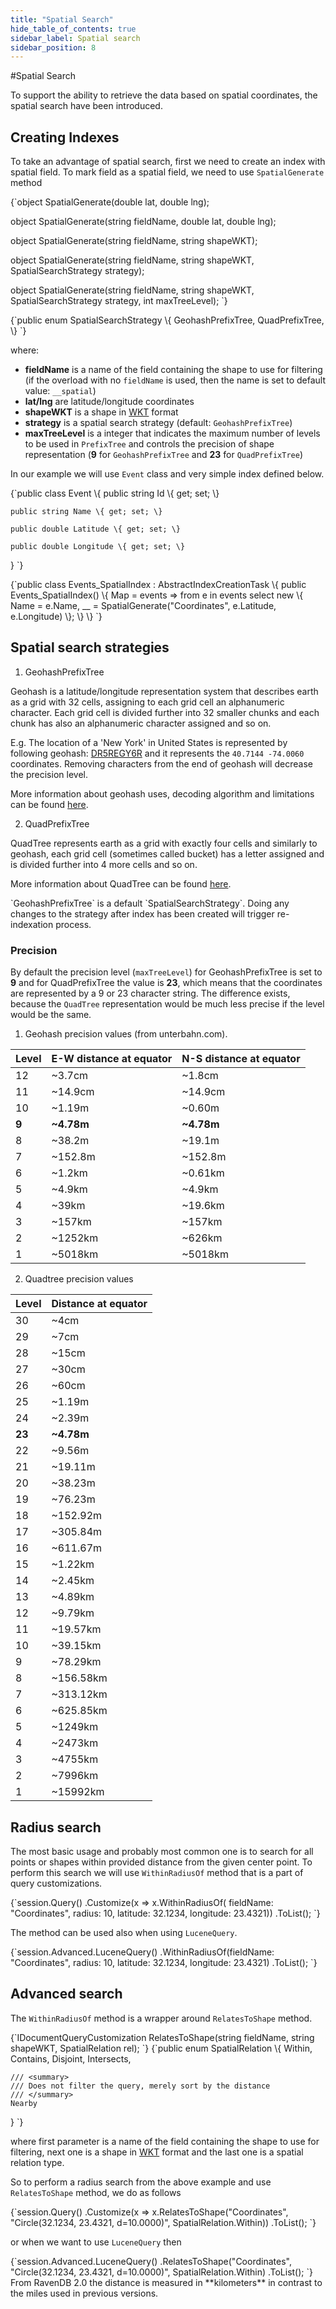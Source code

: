 ```yaml
---
title: "Spatial Search"
hide_table_of_contents: true
sidebar_label: Spatial search
sidebar_position: 8
---
```



#Spatial Search

To support the ability to retrieve the data based on spatial coordinates, the spatial search have been introduced.

## Creating Indexes

To take an advantage of spatial search, first we need to create an index with spatial field. To mark field as a spatial field, we need to use `SpatialGenerate` method

<TabItem value="spatial_search_0" label="spatial_search_0">
<CodeBlock language="csharp">
{`object SpatialGenerate(double lat, double lng);

object SpatialGenerate(string fieldName, double lat, double lng);

object SpatialGenerate(string fieldName, string shapeWKT);

object SpatialGenerate(string fieldName, string shapeWKT, SpatialSearchStrategy strategy);

object SpatialGenerate(string fieldName, string shapeWKT, SpatialSearchStrategy strategy, int maxTreeLevel);
`}
</CodeBlock>
</TabItem>

<TabItem value="spatial_search_6" label="spatial_search_6">
<CodeBlock language="csharp">
{`public enum SpatialSearchStrategy
\{
	GeohashPrefixTree,
	QuadPrefixTree,
\}
`}
</CodeBlock>
</TabItem>

where:   

*	**fieldName** is a name of the field containing the shape to use for filtering (if the overload with no `fieldName` is used, then the name is set to default value: `__spatial`)          
*	**lat/lng** are latitude/longitude coordinates   
*	**shapeWKT** is a shape in [WKT](https://en.wikipedia.org/wiki/Well-known_text_representation_of_geometry) format    
*	**strategy** is a spatial search strategy (default: `GeohashPrefixTree`)
*	**maxTreeLevel** is a integer that indicates the maximum number of levels to be used in `PrefixTree` and controls the precision of shape representation (**9** for `GeohashPrefixTree` and **23** for `QuadPrefixTree`)      

In our example we will use `Event` class and very simple index defined below.

<TabItem value="spatial_search_1" label="spatial_search_1">
<CodeBlock language="csharp">
{`public class Event
\{
	public string Id \{ get; set; \}

	public string Name \{ get; set; \}

	public double Latitude \{ get; set; \}

	public double Longitude \{ get; set; \}
\}
`}
</CodeBlock>
</TabItem>

<TabItem value="spatial_search_2" label="spatial_search_2">
<CodeBlock language="csharp">
{`public class Events_SpatialIndex : AbstractIndexCreationTask<Event>
\{
	public Events_SpatialIndex()
	\{
		Map = events => from e in events
						select new
						\{
							Name = e.Name,
							__ = SpatialGenerate("Coordinates", e.Latitude, e.Longitude)
						\};
	\}
\}
`}
</CodeBlock>
</TabItem>

## Spatial search strategies

1. GeohashPrefixTree

Geohash is a latitude/longitude representation system that describes earth as a grid with 32 cells, assigning to each grid cell an alphanumeric character. Each grid cell is divided further into 32 smaller chunks and each chunk has also an alphanumeric character assigned and so on.

E.g. The location of a 'New York' in United States is represented by following geohash: [DR5REGY6R](http://geohash.org/dr5regy6r) and it represents the `40.7144 -74.0060` coordinates. Removing characters from the end of geohash will decrease the precision level.

More information about geohash uses, decoding algorithm and limitations can be found [here](https://en.wikipedia.org/wiki/Geohash).

2. QuadPrefixTree

QuadTree represents earth as a grid with exactly four cells and similarly to geohash, each grid cell (sometimes called bucket) has a letter assigned and is divided further into 4 more cells and so on.

More information about QuadTree can be found [here](https://en.wikipedia.org/wiki/Quadtree).

<Admonition type="note" title="">
`GeohashPrefixTree` is a default `SpatialSearchStrategy`. Doing any changes to the strategy after index has been created will trigger re-indexation process.
</Admonition>

### Precision

By default the precision level (`maxTreeLevel`) for GeohashPrefixTree is set to **9** and for QuadPrefixTree the value is **23**, which means that the coordinates are represented by a 9 or 23 character string. The difference exists, because the `QuadTree` representation would be much less precise if the level would be the same.

1. Geohash precision values (from unterbahn.com).

| Level | E-W distance at equator | N-S distance at equator |
|:-----------------------|:---------------------|:---------------------|
| 12 | ~3.7cm | ~1.8cm |
| 11 | ~14.9cm | ~14.9cm |
| 10 | ~1.19m | ~0.60m |
| **9** | **~4.78m** | **~4.78m** |
| 8 | ~38.2m | ~19.1m |
| 7 | ~152.8m | ~152.8m |
| 6 | ~1.2km | ~0.61km |
| 5 | ~4.9km | ~4.9km |
| 4 | ~39km | ~19.6km |
| 3 | ~157km | ~157km |
| 2 | ~1252km | ~626km |
| 1 | ~5018km | ~5018km |

2. Quadtree precision values

| Level | Distance at equator |
|:-----------------------|:---------------------|
| 30 | ~4cm |
| 29 | ~7cm |
| 28 | ~15cm |
| 27 | ~30cm |
| 26 | ~60cm |
| 25 | ~1.19m |
| 24 | ~2.39m |
| **23** | **~4.78m** |
| 22 | ~9.56m |
| 21 | ~19.11m |
| 20 | ~38.23m |
| 19 | ~76.23m |
| 18 | ~152.92m |
| 17 | ~305.84m |
| 16 | ~611.67m |
| 15 | ~1.22km |
| 14 | ~2.45km |
| 13 | ~4.89km |
| 12 | ~9.79km |
| 11 | ~19.57km |
| 10 | ~39.15km |
| 9 | ~78.29km |
| 8 | ~156.58km |
| 7 | ~313.12km |
| 6 | ~625.85km |
| 5 | ~1249km |
| 4 | ~2473km |
| 3 | ~4755km |
| 2 | ~7996km |
| 1 | ~15992km |

## Radius search

The most basic usage and probably most common one is to search for all points or shapes within provided distance from the given center point. To perform this search we will use `WithinRadiusOf` method that is a part of query customizations.

<TabItem value="spatial_search_3" label="spatial_search_3">
<CodeBlock language="csharp">
{`session.Query<Event, Events_SpatialIndex>()
	   .Customize(x => x.WithinRadiusOf(
		   fieldName: "Coordinates",
		   radius: 10,
		   latitude: 32.1234,
		   longitude: 23.4321))
	   .ToList();
`}
</CodeBlock>
</TabItem>

The method can be used also when using `LuceneQuery`.

<TabItem value="spatial_search_8" label="spatial_search_8">
<CodeBlock language="csharp">
{`session.Advanced.LuceneQuery<Event, Events_SpatialIndex>()
	   .WithinRadiusOf(fieldName: "Coordinates", radius: 10, latitude: 32.1234, longitude: 23.4321)
	   .ToList();
`}
</CodeBlock>
</TabItem>

## Advanced search

The `WithinRadiusOf` method is a wrapper around `RelatesToShape` method.

<TabItem value="spatial_search_5" label="spatial_search_5">
<CodeBlock language="csharp">
{`IDocumentQueryCustomization RelatesToShape(string fieldName, string shapeWKT, SpatialRelation rel);
`}
</CodeBlock>
</TabItem>

<TabItem value="spatial_search_7" label="spatial_search_7">
<CodeBlock language="csharp">
{`public enum SpatialRelation
\{
	Within,
	Contains,
	Disjoint,
	Intersects,

	/// <summary>
	/// Does not filter the query, merely sort by the distance
	/// </summary>
	Nearby
\}
`}
</CodeBlock>
</TabItem>

where first parameter is a name of the field containing the shape to use for filtering, next one is a shape in [WKT](https://en.wikipedia.org/wiki/Well-known_text_representation_of_geometry) format and the last one is a spatial relation type.

So to perform a radius search from the above example and use `RelatesToShape` method, we do as follows

<TabItem value="spatial_search_4" label="spatial_search_4">
<CodeBlock language="csharp">
{`session.Query<Event, Events_SpatialIndex>()
		.Customize(x => x.RelatesToShape("Coordinates", "Circle(32.1234, 23.4321, d=10.0000)", SpatialRelation.Within))
		.ToList();
`}
</CodeBlock>
</TabItem>

or when we want to use `LuceneQuery` then

<TabItem value="spatial_search_9" label="spatial_search_9">
<CodeBlock language="csharp">
{`session.Advanced.LuceneQuery<Event, Events_SpatialIndex>()
	   .RelatesToShape("Coordinates", "Circle(32.1234, 23.4321, d=10.0000)", SpatialRelation.Within)
	   .ToList();
`}
</CodeBlock>
</TabItem>

<Admonition type="warning" title="">
From RavenDB 2.0 the distance is measured in **kilometers** in contrast to the miles used in previous versions.
</Admonition>





